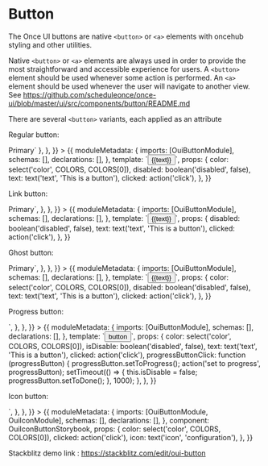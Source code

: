 
<Meta title="MDX/Button" />

# Button

The Once UI buttons are native `<button>` or `<a>` elements with oncehub styling and other utilities.

Native `<button>` or `<a>` elements are always used in order to provide the most straightforward and accessible experience for users. A `<button>` element should be used whenever some action is performed. An `<a>` element should be used whenever the user will navigate to another view. See https://github.com/scheduleonce/once-ui/blob/master/ui/src/components/button/README.md

There are several `<button>` variants, each applied as an attribute

Regular button:

<Canvas>
  <Story
    name="Regular"
    parameters={{
      docs: {
        source: { code: `<button oui-button color="primary">Primary</button>` },
      },
    }}
  >
    {{
      moduleMetadata: {
        imports: [OuiButtonModule],
        schemas: [],
        declarations: [],
      },
      template: `<button oui-button [disabled]="disabled" (click)="clicked()" [color]="color">{{text}}</button>`,
      props: {
        color: select('color', COLORS, COLORS[0]),
        disabled: boolean('disabled', false),
        text: text('text', 'This is a button'),
        clicked: action('click'),
      },
    }}
  </Story>
</Canvas>

Link button:

<Canvas>
  <Story
    name="Link"
    parameters={{
      docs: {
        source: {
          code: `<button oui-link-button color="primary">Primary</button>`,
        },
      },
    }}
  >
    {{
      moduleMetadata: {
        imports: [OuiButtonModule],
        schemas: [],
        declarations: [],
      },
      template: `<button oui-link-button [disabled]="disabled" (click)="clicked()">{{text}}</button>`,
      props: {
        disabled: boolean('disabled', false),
        text: text('text', 'This is a button'),
        clicked: action('click'),
      },
    }}
  </Story>
</Canvas>

Ghost button:

<Canvas>
  <Story
    name="Ghost"
    parameters={{
      docs: {
        source: {
          code: `<button oui-ghost-button color="primary">Primary</button>`,
        },
      },
    }}
  >
    {{
      moduleMetadata: {
        imports: [OuiButtonModule],
        schemas: [],
        declarations: [],
      },
      template: `<button oui-ghost-button [disabled]="disabled" (click)="clicked()" [color]="color">{{text}}</button>`,
      props: {
        color: select('color', COLORS, COLORS[0]),
        disabled: boolean('disabled', false),
        text: text('text', 'This is a button'),
        clicked: action('click'),
      },
    }}
  </Story>
</Canvas>

Progress button:

<Canvas>
  <Story
    name="Progress"
    parameters={{
      docs: {
        source: {
          code: `<button #progressButton oui-button [progress]="['Discard','Discarding...','Discarded']"(click)="buttonClick()"></button>`,
        },
      },
    }}
  >
    {{
      moduleMetadata: {
        imports: [OuiButtonModule],
        schemas: [],
        declarations: [],
      },
      template: `<button
                  #progressButton
                  oui-button
                  progress
                  [color]="color"
                  [disabled]="isDisable"
                  (click)="clicked();progressButtonClick(progressButton)">
                  button
                </button>`,
      props: {
        color: select('color', COLORS, COLORS[0]),
        isDisable: boolean('disabled', false),
        text: text('text', 'This is a button'),
        clicked: action('click'),
        progressButtonClick: function (progressButton) {
          progressButton.setToProgress();
          action('set to progress', progressButton);
          setTimeout(() => {
            this.isDisable = false;
            progressButton.setToDone();
          }, 1000);
        },
      },
    }}
  </Story>
</Canvas>

Icon button:

<Canvas>
  <Story
    name="Icon"
    parameters={{
      docs: {
        source: {
          code: `<button oui-icon-button><oui-icon svgIcon="configuration"></oui-icon></button>`,
        },
      },
    }}
  >
    {{
      moduleMetadata: {
        imports: [OuiButtonModule, OuiIconModule],
        schemas: [],
        declarations: [],
      },
      component: OuiIconButtonStorybook,
      props: {
        color: select('color', COLORS, COLORS[0]),
        clicked: action('click'),
        icon: text('icon', 'configuration'),
      },
    }}
  </Story>
</Canvas>

Stackblitz demo link : https://stackblitz.com/edit/oui-button

<ArgsTable of={OuiButton} />
